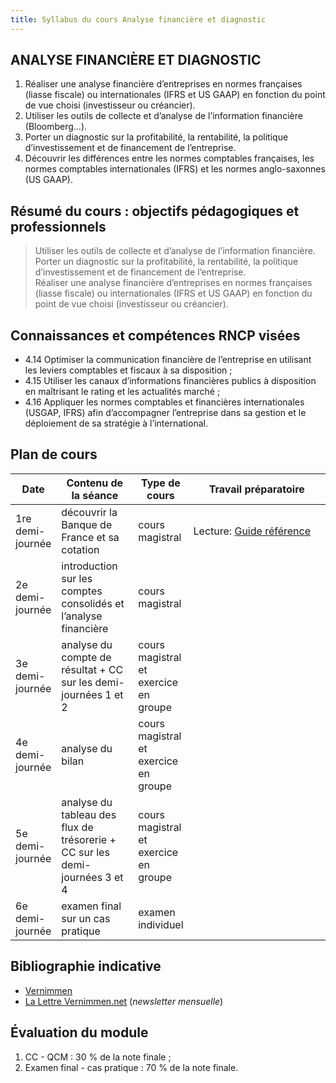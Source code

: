 ---
title: Syllabus du cours Analyse financière et diagnostic
---

## ANALYSE FINANCIÈRE ET DIAGNOSTIC

1. Réaliser une analyse financière d’entreprises en normes françaises (liasse fiscale) ou internationales (IFRS et US GAAP) en fonction du point de vue choisi (investisseur ou créancier).
2. Utiliser les outils de collecte et d’analyse de l’information financière (Bloomberg...).
3. Porter un diagnostic sur la profitabilité, la rentabilité, la politique d’investissement et de financement de l’entreprise.
4. Découvrir les différences entre les normes comptables françaises, les normes comptables internationales (IFRS) et les normes anglo-saxonnes (US GAAP).

## Résumé du cours : objectifs pédagogiques et professionnels

> Utiliser les outils de collecte et d’analyse de l’information financière.
> Porter un diagnostic sur la profitabilité, la rentabilité, la politique d’investissement et de financement de l’entreprise.  
> Réaliser une analyse financière d’entreprises en normes françaises (liasse fiscale) ou internationales (IFRS et US GAAP) en fonction du point de vue choisi (investisseur ou créancier).

## Connaissances et compétences RNCP visées

- 4.14 Optimiser la communication financière de l’entreprise en utilisant les leviers comptables et fiscaux à sa disposition ;
- 4.15 Utiliser les canaux d’informations financières publics à disposition en maîtrisant le rating et les actualités marché ;
- 4.16 Appliquer les normes comptables et financières internationales (USGAP, IFRS) afin d’accompagner l’entreprise dans sa gestion et le déploiement de sa stratégie à l’international.

## Plan de cours

| Date             | Contenu de la séance                                                        | Type de cours                         | Travail préparatoire                                                                                                                                         |
| ---------------- | --------------------------------------------------------------------------- | ------------------------------------- | ------------------------------------------------------------------------------------------------------------------------------------------------------------ |
| 1re demi-journée | découvrir la Banque de France et sa cotation                                | cours magistral                       | Lecture: [Guide référence](https://www.banque-france.fr/fr/system/files/2023-08/Banque%20de%20France%20%E2%80%93%20Entreprises_guide-fiben-ref-cotation.pdf) |
| 2e demi-journée  | introduction sur les comptes consolidés et l'analyse financière             | cours magistral                       |                                                                                                                                                              |
| 3e demi-journée  | analyse du compte de résultat + CC sur les demi-journées 1 et 2             | cours magistral et exercice en groupe |                                                                                                                                                              |
| 4e demi-journée  | analyse du bilan                                                            | cours magistral et exercice en groupe |                                                                                                                                                              |
| 5e demi-journée  | analyse du tableau des flux de trésorerie + CC sur les demi-journées 3 et 4 | cours magistral et exercice en groupe |                                                                                                                                                              |
| 6e demi-journée  | examen final sur un cas pratique                                            | examen individuel                     |                                                                                                                                                              |

## Bibliographie indicative

- [Vernimmen](https://www.vernimmen.net/Vernimmen/Qu_est_ce_que_le_vernimmen.php)
- [La Lettre Vernimmen.net](https://www.vernimmen.net/Lire/Lettre_Vernimmen.php) (_newsletter mensuelle_)

## Évaluation du module

1. CC - QCM : 30 % de la note finale ;
2. Examen final - cas pratique : 70 % de la note finale.
